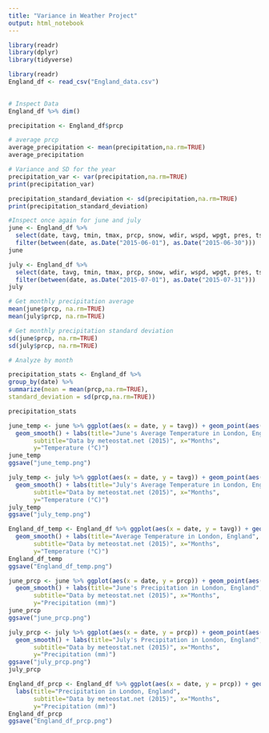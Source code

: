 ```yaml
---
title: "Variance in Weather Project"
output: html_notebook
---
```

```r
library(readr)
library(dplyr)
library(tidyverse) 
```

```r
library(readr)
England_df <- read_csv("England_data.csv")
 
```

```r

# Inspect Data
England_df %>% dim()

precipitation <- England_df$prcp

# average prcp
average_precipitation <- mean(precipitation,na.rm=TRUE)
average_precipitation

# Variance and SD for the year
precipitation_var <- var(precipitation,na.rm=TRUE)
print(precipitation_var) 

precipitation_standard_deviation <- sd(precipitation,na.rm=TRUE)
print(precipitation_standard_deviation)

#Inspect once again for june and july 
june <- England_df %>% 
  select(date, tavg, tmin, tmax, prcp, snow, wdir, wspd, wpgt, pres, tsun) %>%
  filter(between(date, as.Date("2015-06-01"), as.Date("2015-06-30")))
june 

july <- England_df %>% 
  select(date, tavg, tmin, tmax, prcp, snow, wdir, wspd, wpgt, pres, tsun) %>%
  filter(between(date, as.Date("2015-07-01"), as.Date("2015-07-31")))
july

# Get monthly precipitation average
mean(june$prcp, na.rm=TRUE)
mean(july$prcp, na.rm=TRUE)

# Get monthly precipitation standard deviation
sd(june$prcp, na.rm=TRUE) 
sd(july$prcp, na.rm=TRUE)

# Analyze by month

precipitation_stats <- England_df %>%
group_by(date) %>%
summarize(mean = mean(prcp,na.rm=TRUE),
standard_deviation = sd(prcp,na.rm=TRUE))

precipitation_stats
```

```r
june_temp <- june %>% ggplot(aes(x = date, y = tavg)) + geom_point(aes(colour = tavg))+
  geom_smooth() + labs(title="June's Average Temperature in London, England", 
       subtitle="Data by meteostat.net (2015)", x="Months", 
       y="Temperature (°C)")
june_temp
ggsave("june_temp.png")

july_temp <- july %>% ggplot(aes(x = date, y = tavg)) + geom_point(aes(colour = tavg))+
  geom_smooth() + labs(title="July's Average Temperature in London, England", 
       subtitle="Data by meteostat.net (2015)", x="Months", 
       y="Temperature (°C)")
july_temp
ggsave("july_temp.png")

England_df_temp <- England_df %>% ggplot(aes(x = date, y = tavg)) + geom_point(aes(colour = tavg))+
  geom_smooth() + labs(title="Average Temperature in London, England", 
       subtitle="Data by meteostat.net (2015)", x="Months", 
       y="Temperature (°C)")
England_df_temp
ggsave("England_df_temp.png")

june_prcp <- june %>% ggplot(aes(x = date, y = prcp)) + geom_point(aes(colour = prcp)) + 
  geom_smooth() + labs(title="June's Precipitation in London, England", 
       subtitle="Data by meteostat.net (2015)", x="Months", 
       y="Precipitation (mm)")
june_prcp
ggsave("june_prcp.png")

july_prcp <- july %>% ggplot(aes(x = date, y = prcp)) + geom_point(aes(colour = prcp)) +
  geom_smooth() + labs(title="July's Precipitation in London, England", 
       subtitle="Data by meteostat.net (2015)", x="Months", 
       y="Precipitation (mm)")
ggsave("july_prcp.png")
july_prcp

England_df_prcp <- England_df %>% ggplot(aes(x = date, y = prcp)) + geom_line() +
  labs(title="Precipitation in London, England", 
       subtitle="Data by meteostat.net (2015)", x="Months", 
       y="Precipitation (mm)")
England_df_prcp
ggsave("England_df_prcp.png")
```
